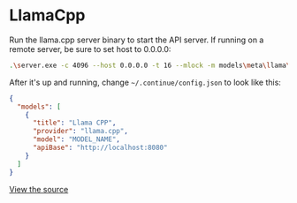 
# LlamaCpp

Run the llama.cpp server binary to start the API server. If running on a remote server, be sure to set host to 0.0.0.0:

```bash
.\server.exe -c 4096 --host 0.0.0.0 -t 16 --mlock -m models\meta\llama\codellama-7b-instruct.Q8_0.gguf
```

After it's up and running, change `~/.continue/config.json` to look like this:

```json title="config.json (Deprecated)"
{
  "models": [
    {
      "title": "Llama CPP",
      "provider": "llama.cpp",
      "model": "MODEL_NAME",
      "apiBase": "http://localhost:8080"
    }
  ]
}
```

[View the source](https://github.com/continuedev/continue/blob/main/core/llm/llms/LlamaCpp.ts)
